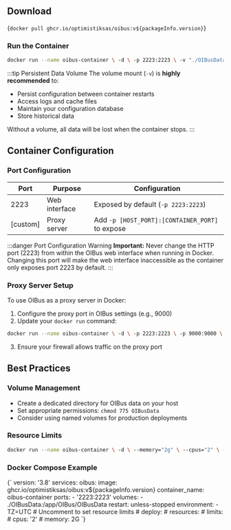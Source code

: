 
## Download

<CodeBlock language="bash">{`docker pull ghcr.io/optimistiksas/oibus:v${packageInfo.version}`}</CodeBlock>

### Run the Container

```bash
docker run --name oibus-container \ -d \ -p 2223:2223 \ -v "./OIBusData:/app/OIBus/OIBusData" \ oibus
```

:::tip Persistent Data Volume
The volume mount (`-v`) is **highly recommended** to:

- Persist configuration between container restarts
- Access logs and cache files
- Maintain your configuration database
- Store historical data

Without a volume, all data will be lost when the container stops.
:::

## Container Configuration

### Port Configuration

| Port     | Purpose       | Configuration                                   |
| -------- | ------------- | ----------------------------------------------- |
| 2223     | Web interface | Exposed by default (`-p 2223:2223`)             |
| [custom] | Proxy server  | Add `-p [HOST_PORT]:[CONTAINER_PORT]` to expose |

:::danger Port Configuration Warning
**Important:** Never change the HTTP port (2223) from within the OIBus web interface when running in Docker. Changing this port will make the web interface inaccessible as the container only exposes port 2223 by default.
:::

### Proxy Server Setup

To use OIBus as a proxy server in Docker:

1. Configure the proxy port in OIBus settings (e.g., 9000)
2. Update your `docker run` command:

```bash
docker run --name oibus-container \ -d \ -p 2223:2223 \ -p 9000:9000 \ -v "./OIBusData:/app/OIBus/OIBusData" \ oibus
```

3. Ensure your firewall allows traffic on the proxy port

## Best Practices

### Volume Management

- Create a dedicated directory for OIBus data on your host
- Set appropriate permissions: `chmod 775 OIBusData`
- Consider using named volumes for production deployments

### Resource Limits

```bash
docker run --name oibus-container \ -d \ --memory="2g" \ --cpus="2" \ -p 2223:2223 \ -v "./OIBusData:/app/OIBus/OIBusData" \ oibus
```

### Docker Compose Example

<CodeBlock language="yaml">
  {`
version: '3.8'
services:
  oibus:
    image: ghcr.io/optimistiksas/oibus:v${packageInfo.version}
    container_name: oibus-container
    ports:
      - '2223:2223'
    volumes:
      - ./OIBusData:/app/OIBus/OIBusData
    restart: unless-stopped
    environment:
      - TZ=UTC
    # Uncomment to set resource limits
    # deploy:
    #   resources:
    #     limits:
    #       cpus: '2'
    #       memory: 2G
`}
</CodeBlock>
